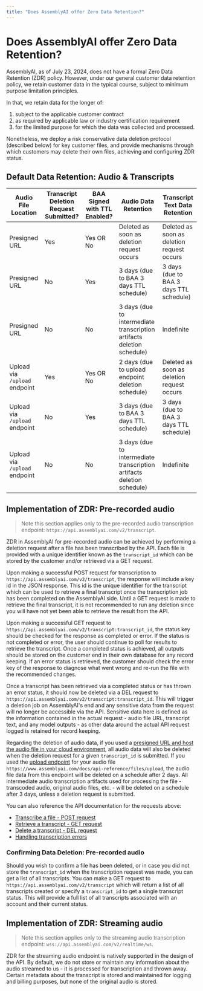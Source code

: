 ```yaml
---
title: "Does AssemblyAI offer Zero Data Retention?"
---
```


# Does AssemblyAI offer Zero Data Retention?

AssemblyAI, as of July 23, 2024, does not have a formal Zero Data Retention (ZDR) policy. However, under our general customer data retention policy, we retain customer data in the typical course, subject to minimum purpose limitation principles.

In that, we retain data for the longer of:

1. subject to the applicable customer contract
2. as required by applicable law or industry certification requirement
3. for the limited purpose for which the data was collected and processed.

Nonetheless, we deploy a risk conservative data deletion protocol (described below) for key customer files, and provide mechanisms through which customers may delete their own files, achieving and configuring ZDR status.

## Default Data Retention: Audio & Transcripts

| Audio File Location | Transcript Deletion Request Submitted? | BAA Signed with TTL Enabled? | Audio Data Retention | Transcript Text Data Retention |
|---|---|---|---|---|
| Presigned URL | Yes | Yes OR No | Deleted as soon as deletion request occurs | Deleted as soon as deletion request occurs |
| Presigned URL | No | Yes | 3 days (due to BAA 3 days TTL schedule) | 3 days (due to BAA 3 days TTL schedule) |
| Presigned URL | No | No | 3 days (due to intermediate transcription artifacts deletion schedule) | Indefinite |
| Upload via `/upload` endpoint | Yes | Yes OR No | 2 days (due to upload endpoint deletion schedule) | Deleted as soon as deletion request occurs |
| Upload via `/upload` endpoint | No | Yes | 3 days (due to BAA 3 days TTL schedule) | 3 days (due to BAA 3 days TTL schedule) |
| Upload via `/upload` endpoint | No | No | 3 days (due to intermediate transcription artifacts deletion schedule) | Indefinite |

## Implementation of ZDR: Pre-recorded audio

> Note this section applies only to the pre-recorded audio transcription endpoint: `https://api.assemblyai.com/v2/transcript`.

ZDR in AssemblyAI for pre-recorded audio can be achieved by performing a deletion request after a file has been transcribed by the API. Each file is provided with a unique identifier known as the `transcript_id` which can be stored by the customer and/or retrieved via a GET request.

Upon making a successful POST request for transcription to `https://api.assemblyai.com/v2/transcript`, the response will include a key id in the JSON response. This id is the unique identifier for the transcript which can be used to retrieve a final transcript once the transcription job has been completed on the AssemblyAI side. Until a GET request is made to retrieve the final transcript, it is not recommended to run any deletion since you will have not yet been able to retrieve the result from the API.

Upon making a successful GET request to `https://api.assemblyai.com/v2/transcript:transcript_id`, the status key should be checked for the response as completed or error. If the status is not completed or error, the user should continue to poll for results to retrieve the transcript. Once a completed status is achieved, all outputs should be stored on the customer end in their own database for any record keeping. If an error status is retrieved, the customer should check the error key of the response to diagnose what went wrong and re-run the file with the recommended changes.

Once a transcript has been retrieved via a completed status or has thrown an error status, it should now be deleted via a DEL request to `https://api.assemblyai.com/v2/transcript:transcript_id`. This will trigger a deletion job on AssemblyAI's end and any sensitive data from the request will no longer be accessible via the API. Sensitive data here is defined as the information contained in the actual request - audio file URL, transcript text, and any model outputs - as other data around the actual API request logged is retained for record keeping.

Regarding the deletion of audio data, if you used a [presigned URL and host the audio file in your cloud environment](https://support.assemblyai.com/articles/2616689400-what-types-of-audio-urls-can-i-use-with-the-api), all audio data will also be deleted when the deletion request for a given `transcript_id` is submitted. If you used the [upload endpoint](https://www.assemblyai.com/docs/api-reference/files/upload) for your audio file `https://www.assemblyai.com/docs/api-reference/files/upload`, the audio file data from this endpoint will be deleted on a schedule after 2 days. All intermediate audio transcription artifacts used for processing the file - transcoded audio, original audio files, etc. - will be deleted on a schedule after 3 days, unless a deletion request is submitted.

You can also reference the API documentation for the requests above:

- [Transcribe a file - POST request](https://www.assemblyai.com/docs/api-reference/transcripts/submit)
- [Retrieve a transcript - GET request](https://www.assemblyai.com/docs/api-reference/transcripts/get)
- [Delete a transcript - DEL request](https://www.assemblyai.com/docs/api-reference/transcripts/delete)
- [Handling transcription errors](https://www.assemblyai.com/docs/speech-to-text/pre-recorded-audio/transcript-status#handling-errors)

### Confirming Data Deletion: Pre-recorded audio

Should you wish to confirm a file has been deleted, or in case you did not store the `transcript_id` when the transcription request was made, you can get a list of all transcripts. You can make a GET request to `https://api.assemblyai.com/v2/transcript` which will return a list of all transcripts created or specify a `transcript_id` to get a single transcript status. This will provide a full list of all transcripts associated with an account and their current status.

## Implementation of ZDR: Streaming audio

> Note this section applies only to the streaming audio transcription endpoint: `wss://api.assemblyai.com/v2/realtime/ws`.

ZDR for the streaming audio endpoint is natively supported in the design of the API. By default, we do not store or maintain any information about the audio streamed to us - it is processed for transcription and thrown away. Certain metadata about the transcript is stored and maintained for logging and billing purposes, but none of the original audio is stored.